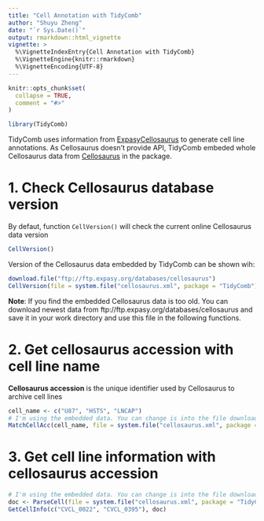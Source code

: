 ```yaml
---
title: "Cell Annotation with TidyComb"
author: "Shuyu Zheng"
date: "`r Sys.Date()`"
output: rmarkdown::html_vignette
vignette: >
  %\VignetteIndexEntry{Cell Annotation with TidyComb}
  %\VignetteEngine{knitr::rmarkdown}
  %\VignetteEncoding{UTF-8}
---
```

```r
knitr::opts_chunk$set(
  collapse = TRUE,
  comment = "#>"
)
```

```r
library(TidyComb)
```

TidyComb uses information from [ExpasyCellosaurus](https://web.expasy.org/cellosaurus) to generate cell line annotations. As Cellosaurus doesn't provide API, TidyComb embeded whole Cellosaurus data from [Cellosaurus](ftp://ftp.expasy.org/databases/cellosaurus) in the package.

# 1. Check Cellosaurus database version

By defaut, function `CellVersion()` will check the current online Cellosaurus data version

```r
CellVersion()
```

Version of the Cellosaurus data embedded by TidyComb can be shown wih:

```r
download.file("ftp://ftp.expasy.org/databases/cellosaurus")
CellVersion(file = system.file("cellosaurus.xml", package = "TidyComb"))
```

**Note**: If you find the embedded Cellosaurus data is too old. You can download newest data from ftp://ftp.expasy.org/databases/cellosaurus and save it in your work directory and use this file in the following functions.

# 2. Get cellosaurus accession with cell line name

**Cellosaurus accession** is the unique identifier used by Cellosaurus to archive cell lines

```r
cell_name <- c("U87", "HSTS", "LNCAP")
# I'm using the embedded data. You can change is into the file downloaded by yourself
MatchCellAcc(cell_name, file = system.file("cellosaurus.xml", package = "TidyComb")) 
```

# 3. Get cell line information with cellosaurus accession

```r
# I'm using the embedded data. You can change is into the file downloaded by yourself
doc <- ParseCell(file = system.file("cellosaurus.xml", package = "TidyComb")) 
GetCellInfo(c("CVCL_0022", "CVCL_0395"), doc)
```


